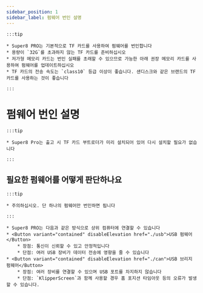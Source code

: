 ```yaml
---
sidebar_position: 1
sidebar_label: 펌웨어 번인 설명
---
```






    :::tip

    * Super8 PRO는 기본적으로 TF 카드를 사용하여 펌웨어를 번인합니다
    * 용량이 `32G`를 초과하지 않는 TF 카드를 준비하십시오
    * 저가형 메모리 카드는 번인 실패를 초래할 수 있으므로 가능한 아래 권장 메모리 카드를 사용하여 펌웨어를 업데이트하십시오
    * TF 카드의 전송 속도는 `class10` 등급 이상이 좋습니다. 샌디스크와 같은 브랜드의 TF 카드를 사용하는 것이 좋습니다

    :::

# 펌웨어 번인 설명

    :::tip

    * Super8 Pro는 출고 시 TF 카드 부트로더가 미리 설치되어 있어 다시 설치할 필요가 없습니다

    :::

## 필요한 펌웨어를 어떻게 판단하나요

    :::tip

    * 주의하십시오. 단 하나의 펌웨어만 번인하면 됩니다

    :::
    
    * Super8 PRO는 다음과 같은 방식으로 상위 컴퓨터에 연결할 수 있습니다
    * <Button variant="contained" disableElevation href="./usb">USB 펌웨어</Button>
        * 장점: 통신이 신뢰할 수 있고 안정적입니다
        * 단점: 여러 USB 장비가 데이터 전송에 영향을 줄 수 있습니다
    * <Button variant="contained" disableElevation href="./can">USB 브리지 펌웨어</Button>
        * 장점: 여러 장비를 연결할 수 있으며 USB 포트를 차지하지 않습니다
        * 단점: `KlipperScreen`과 함께 사용할 경우 홈 포지션 타임아웃 등의 오류가 발생할 수 있습니다.